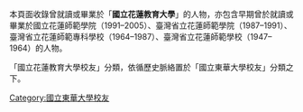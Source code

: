 {{Catnav|頁面分類|人物|校友|大學校友|台灣大專院校校友|國立東華大學校友}}
本頁面收錄曾就讀或畢業於「'''國立花蓮教育大學'''」的人物，亦包含早期曾於就讀或畢業於國立花蓮師範學院（1991–2005）、臺灣省立花蓮師範學院（1987–1991）、臺灣省立花蓮師範專科學校（1964–1987）、臺灣省立花蓮師範學校（1947–1964）的人物。

「國立花蓮教育大學校友」分類，依循歷史脈絡置於「國立東華大學校友」分類之下。

[[Category:國立東華大學校友|Category:國立東華大學校友]]